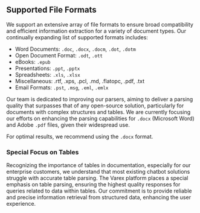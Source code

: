 ## Supported File Formats

We support an extensive array of file formats to ensure broad compatibility and efficient information extraction for a variety of document types. Our continually expanding list of supported formats includes:

- Word Documents: `.doc`, `.docx`, `.docm`, `.dot`, `.dotm`
- Open Document Format: `.odt`, `.ott`
- eBooks: `.epub`
- Presentations: `.ppt`, `.pptx`
- Spreadsheets: `.xls`, `.xlsx`
- Miscellaneous: .rtf, .xps, .pcl, .md, .flatopc, .pdf, .txt
- Email Formats: `.pst`, `.msg`, `.eml`, `.emlx`

Our team is dedicated to improving our parsers, aiming to deliver a parsing quality that surpasses that of any open-source solution, particularly for documents with complex structures and tables. We are currently focusing our efforts on enhancing the parsing capabilities for `.docx` (Microsoft Word) and Adobe `.pdf` files, given their widespread use.

For optimal results, we recommend using the `.docx` format.

### Special Focus on Tables

Recognizing the importance of tables in documentation, especially for our enterprise customers, we understand that most existing chatbot solutions struggle with accurate table parsing. The Varex platform places a special emphasis on table parsing, ensuring the highest quality responses for queries related to data within tables. Our commitment is to provide reliable and precise information retrieval from structured data, enhancing the user experience.